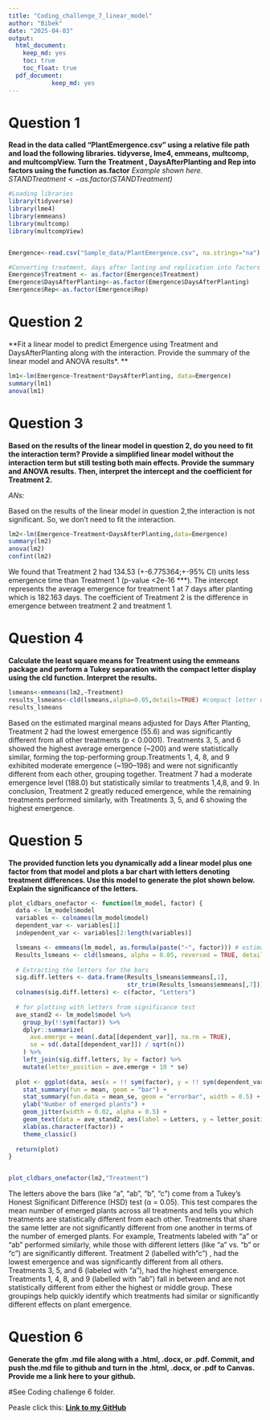 ```yaml
---
title: "Coding_challenge_7_linear_model"
author: "Bibek"
date: "2025-04-03"
output: 
  html_document:
    keep_md: yes
    toc: true
    toc_float: true
  pdf_document:
            keep_md: yes
---
```


# Question 1

**Read in the data called “PlantEmergence.csv” using a relative file path and load the following libraries. tidyverse, lme4, emmeans, multcomp, and multcompView. Turn the Treatment , DaysAfterPlanting  and Rep into factors using the function as.factor**
 *Example shown here.*
 *STAND$Treatment <- as.factor(STAND$Treatment)*

```r
#Loading libraries
library(tidyverse)
library(lme4)
library(emmeans)
library(multcomp)
library(multcompView)


Emergence<-read.csv("Sample_data/PlantEmergence.csv", na.strings="na") #Loading the plant emergence data 

#Converting treatment, days after lanting and replication into factors
Emergence$Treatment <- as.factor(Emergence$Treatment) 
Emergence$DaysAfterPlanting<-as.factor(Emergence$DaysAfterPlanting)
Emergence$Rep<-as.factor(Emergence$Rep)
```

# Question 2

**Fit a linear model to predict Emergence using Treatment and DaysAfterPlanting along with the interaction. Provide the summary of the linear model and ANOVA results*. **

```r
lm1<-lm(Emergence~Treatment*DaysAfterPlanting, data=Emergence)
summary(lm1)
anova(lm1)
```


# Question 3

**Based on the results of the linear model in question 2, do you need to fit the interaction term? Provide a simplified linear model without the interaction term but still testing both main effects. Provide the summary and ANOVA results. Then, interpret the intercept and the coefficient for Treatment 2.**

*ANs:*

Based on the results of the linear model in question 2,the interaction is not significant. So, we don't need to fit the interaction.

```r
lm2<-lm(Emergence~Treatment+DaysAfterPlanting,data=Emergence)
summary(lm2)
anova(lm2)
confint(lm2)
```

We found that Treatment 2 had 134.53 (+-6.775364;+-95% CI)  units less emergence time than Treatment 1 (p-value <2e-16 ***).
The intercept represents the average emergence for treatment 1 at 7 days after planting which is 182.163 days.
The coefficient of Treatment 2 is the difference in emergence between treatment 2 and treatment 1.

# Question 4
**Calculate the least square means for Treatment using the emmeans package and perform a Tukey separation with the compact letter display using the cld function. Interpret the results.**

```r
lsmeans<-emmeans(lm2,~Treatment)
results_lsmeans<-cld(lsmeans,alpha=0.05,details=TRUE) #compact letter display
results_lsmeans
```

Based on the estimated marginal means adjusted for Days After Planting, Treatment 2 had the lowest emergence (55.6) and was significantly different from all other treatments (p < 0.0001). Treatments 3, 5, and 6 showed the highest average emergence (~200) and were statistically similar, forming the top-performing group.Treatments 1, 4, 8, and 9 exhibited moderate emergence (~190–198) and were not significantly different from each other, grouping together. Treatment 7 had a moderate emergence level (188.0) but statistically similar to treatments 1,4,8, and 9. In conclusion, Treatment 2 greatly reduced emergence, while the remaining treatments performed similarly, with Treatments 3, 5, and 6 showing the highest emergence.

# Question 5

**The provided function lets you dynamically add a linear model plus one factor from that model and plots a bar chart with letters denoting treatment differences. Use this model to generate the plot shown below. Explain the significance of the letters.**

```r
plot_cldbars_onefactor <- function(lm_model, factor) {
  data <- lm_model$model
  variables <- colnames(lm_model$model)
  dependent_var <- variables[1]
  independent_var <- variables[2:length(variables)]

  lsmeans <- emmeans(lm_model, as.formula(paste("~", factor))) # estimate lsmeans 
  Results_lsmeans <- cld(lsmeans, alpha = 0.05, reversed = TRUE, details = TRUE, Letters = letters) # contrast with Tukey adjustment by default.
  
  # Extracting the letters for the bars
  sig.diff.letters <- data.frame(Results_lsmeans$emmeans[,1], 
                                 str_trim(Results_lsmeans$emmeans[,7]))
  colnames(sig.diff.letters) <- c(factor, "Letters")
  
  # for plotting with letters from significance test
  ave_stand2 <- lm_model$model %>%
    group_by(!!sym(factor)) %>%
    dplyr::summarize(
      ave.emerge = mean(.data[[dependent_var]], na.rm = TRUE),
      se = sd(.data[[dependent_var]]) / sqrt(n())
    ) %>%
    left_join(sig.diff.letters, by = factor) %>%
    mutate(letter_position = ave.emerge + 10 * se)
  
  plot <- ggplot(data, aes(x = !! sym(factor), y = !! sym(dependent_var))) + 
    stat_summary(fun = mean, geom = "bar") +
    stat_summary(fun.data = mean_se, geom = "errorbar", width = 0.5) +
    ylab("Number of emerged plants") + 
    geom_jitter(width = 0.02, alpha = 0.5) +
    geom_text(data = ave_stand2, aes(label = Letters, y = letter_position), size = 5) +
    xlab(as.character(factor)) +
    theme_classic()
  
  return(plot)
}


plot_cldbars_onefactor(lm2,"Treatment")

```

The letters above the bars (like "a", "ab", "b", "c") come from a Tukey’s Honest Significant Difference (HSD) test (α = 0.05). This test compares the mean number of emerged plants across all treatments and tells you which treatments are statistically different from each other. Treatments that share the same letter are not significantly different from one another in terms of the number of emerged plants. For example, Treatments labeled with "a" or "ab" performed similarly, while those with different letters (like "a" vs. "b" or "c") are significantly different. Treatment 2 (labelled with"c") , had the lowest emergence and was significantly different from all others. Treatments 3, 5, and 6 (labeled with "a"), had the highest emergence. Treatments 1, 4, 8, and 9 (labelled with "ab") fall in between and are not statistically different from either the highest or middle group. These groupings help quickly identify which treatments had similar or significantly different effects on plant emergence.

# Question 6

**Generate the gfm .md file along with a .html, .docx, or .pdf. Commit, and push the.md file to github and turn in the .html, .docx, or .pdf to Canvas. Provide me a link here to your github.**

#See Coding challenge 6 folder.

Peasle click this:
[**Link to my GitHub**](https://github.com/BZD0052/Class_example/tree/main/Coding_Assignment/Linear_model)


